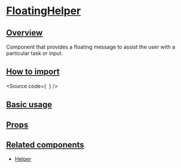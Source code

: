 

<Meta of={Stories} />

# [FloatingHelper](#floatinghelper)

## [Overview](#overview)

Component that provides a floating message to assist the user with a particular task or input.

## [How to import](#how-to-import)

<Source
  code={`
`}
/>

## [Basic usage](#hbasic-usage)

<Canvas of={Stories.Base} />

## [Props](#props)

<ArgTypes of={Stories} />

## [Related components](#related-components)

- [Helper](?path=/docs/components-core-feedback-helper--docs)
